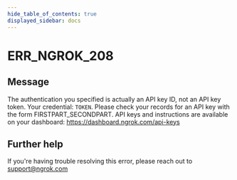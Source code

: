 ```yaml
---
hide_table_of_contents: true
displayed_sidebar: docs
---
```



# ERR_NGROK_208

## Message

The authentication you specified is actually an API key ID, not an API key token. Your credential: `TOKEN`. Please check your records for an API key with the form FIRSTPART_SECONDPART. API keys and instructions are available on your dashboard: https://dashboard.ngrok.com/api-keys

<ErrorDetails error="err_ngrok_208" />

## Further help

If you're having trouble resolving this error, please reach out to [support@ngrok.com](mailto:support@ngrok.com?subject=Help%20with%20ERR_NGROK_208)
